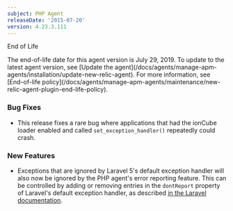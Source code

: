```yaml
---
subject: PHP Agent
releaseDate: '2015-07-20'
version: 4.23.3.111
---
```


End of Life

<Callout variant="important">
  The end-of-life date for this agent version is July 29, 2019. To update to the latest agent version, see [Update the agent](/docs/agents/manage-apm-agents/installation/update-new-relic-agent). For more information, see [End-of-life policy](/docs/agents/manage-apm-agents/maintenance/new-relic-agent-plugin-end-life-policy).
</Callout>

### Bug Fixes

* This release fixes a rare bug where applications that had the ionCube loader enabled and called `set_exception_handler()` repeatedly could crash.

### New Features

* Exceptions that are ignored by Laravel 5's default exception handler will also now be ignored by the PHP agent's error reporting feature. This can be controlled by adding or removing entries in the `dontReport` property of Laravel's default exception handler, as described [in the Laravel documentation](http://laravel.com/docs/5.1/errors#report-method).
